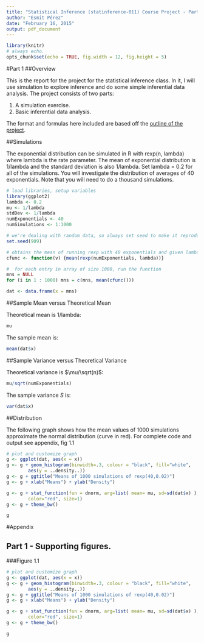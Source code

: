 ```yaml
---
title: "Statistical Inference (statinference-011) Course Project - Part 1"
author: "Esmit Pérez"
date: "February 16, 2015"
output: pdf_document
---
```


```r
library(knitr)
# always echo.
opts_chunk$set(echo = TRUE, fig.width = 12, fig.height = 5)
```

#Part 1
##Overview

This is the report for the project for the statistical inference class. In it, I will use simulation to explore inference and do some simple inferential data analysis. The project consists of two parts:

1. A simulation exercise.
2. Basic inferential data analysis.

The format and formulas here included are based off the [outline of the project](https://class.coursera.org/statinference-011/human_grading/view/courses/973519/assessments/4/submissions).

##Simulations

The exponential distribution can be simulated in R with rexp(n, lambda) where lambda is the rate parameter. The mean of exponential distribution is 1/lambda and the standard deviation is also 1/lambda. Set lambda = 0.2 for all of the simulations. You will investigate the distribution of averages of 40 exponentials. Note that you will need to do a thousand simulations.

```r
# load libraries, setup variables
library(ggplot2)
lambda <- 0.2
mu <- 1/lambda
stdDev <- 1/lambda
numExponentials <- 40
numSimulations <- 1:1000

# we're dealing with random data, so always set seed to make it reproducible.
set.seed(909)

# obtains the mean of running rexp with 40 exponentials and given lambda
cfunc <- function(v) {mean(rexp(numExponentials, lambda))}

#  for each entry in array of size 1000, run the function
mns = NULL
for (i in 1 : 1000) mns = c(mns, mean(cfunc()))

dat <- data.frame(x = mns)

```


##Sample Mean versus Theoretical Mean

Theoretical mean is 1/lambda:
```r
mu
```

The sample mean is:
```r
mean(dat$x)
```

##Sample Variance versus Theoretical Variance

Theoretical variance is $\mu/\sqrt(n)$:
```r
mu/sqrt(numExponentials)
```

The sample variance _S_ is:
```r
var(dat$x)
```

##Distribution

The following graph shows how the mean values of 1000 simulations approximate the normal distribution (curve in red). For complete code and output see appendix, fig 1.1

```r
# plot and customize graph
g <- ggplot(dat, aes(x = x)) 
g <- g + geom_histogram(binwidth=.3, colour = "black", fill="white", 
        aes(y = ..density..)) 
g <- g + ggtitle("Means of 1000 simulations of rexp(40,0.02)") 
g <- g + xlab("Means") + ylab("Density")

g <- g + stat_function(fun = dnorm, arg=list( mean= mu, sd=sd(dat$x) ), 
        color="red", size=1)
g <- g + theme_bw()

g
```


\newpage

#Appendix

## Part 1 - Supporting figures.

###Figure 1.1

```r
# plot and customize graph
g <- ggplot(dat, aes(x = x)) 
g <- g + geom_histogram(binwidth=.3, colour = "black", fill="white", 
        aes(y = ..density..)) 
g <- g + ggtitle("Means of 1000 simulations of rexp(40,0.02)") 
g <- g + xlab("Means") + ylab("Density")

g <- g + stat_function(fun = dnorm, arg=list( mean= mu, sd=sd(dat$x) ), 
        color="red", size=1)
g <- g + theme_bw()

g
```